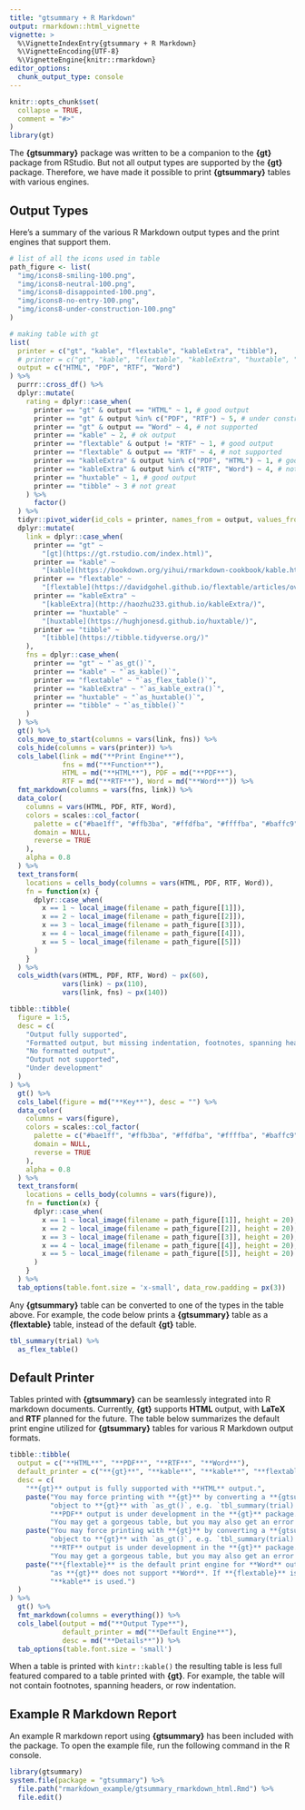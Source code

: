 ```yaml
---
title: "gtsummary + R Markdown"
output: rmarkdown::html_vignette
vignette: >
  %\VignetteIndexEntry{gtsummary + R Markdown}
  %\VignetteEncoding{UTF-8}
  %\VignetteEngine{knitr::rmarkdown}
editor_options: 
  chunk_output_type: console
---
```


```r
knitr::opts_chunk$set(
  collapse = TRUE,
  comment = "#>"
)
library(gt)
```

The **{gtsummary}** package was written to be a companion to the **{gt}** package from RStudio.
But not all output types are supported by the **{gt}** package.
Therefore, we have made it possible to print **{gtsummary}** tables with various engines.

## Output Types

Here's a summary of the various R Markdown output types and the print engines that support them.

<!-- Printing table of output types. -->
```r

# list of all the icons used in table
path_figure <- list(
  "img/icons8-smiling-100.png",
  "img/icons8-neutral-100.png",
  "img/icons8-disappointed-100.png",
  "img/icons8-no-entry-100.png",
  "img/icons8-under-construction-100.png"
)

# making table with gt
list(
  printer = c("gt", "kable", "flextable", "kableExtra", "tibble"),
  # printer = c("gt", "kable", "flextable", "kableExtra", "huxtable", "tibble"),
  output = c("HTML", "PDF", "RTF", "Word")
) %>%
  purrr::cross_df() %>%
  dplyr::mutate(
    rating = dplyr::case_when(
      printer == "gt" & output == "HTML" ~ 1, # good output
      printer == "gt" & output %in% c("PDF", "RTF") ~ 5, # under construction
      printer == "gt" & output == "Word" ~ 4, # not supported
      printer == "kable" ~ 2, # ok output
      printer == "flextable" & output != "RTF" ~ 1, # good output
      printer == "flextable" & output == "RTF" ~ 4, # not supported
      printer == "kableExtra" & output %in% c("PDF", "HTML") ~ 1, # good output
      printer == "kableExtra" & output %in% c("RTF", "Word") ~ 4, # not supported
      printer == "huxtable" ~ 1, # good output
      printer == "tibble" ~ 3 # not great
    ) %>%
      factor()
  ) %>%
  tidyr::pivot_wider(id_cols = printer, names_from = output, values_from = rating) %>%
  dplyr::mutate(
    link = dplyr::case_when(
      printer == "gt" ~ 
        "[gt](https://gt.rstudio.com/index.html)",
      printer == "kable" ~ 
        "[kable](https://bookdown.org/yihui/rmarkdown-cookbook/kable.html)",
      printer == "flextable" ~
        "[flextable](https://davidgohel.github.io/flextable/articles/overview.html)",
      printer == "kableExtra" ~ 
        "[kableExtra](http://haozhu233.github.io/kableExtra/)",
      printer == "huxtable" ~
        "[huxtable](https://hughjonesd.github.io/huxtable/)",
      printer == "tibble" ~ 
        "[tibble](https://tibble.tidyverse.org/)"
    ),  
    fns = dplyr::case_when(
      printer == "gt" ~ "`as_gt()`",
      printer == "kable" ~ "`as_kable()`",
      printer == "flextable" ~ "`as_flex_table()`",
      printer == "kableExtra" ~ "`as_kable_extra()`",
      printer == "huxtable" ~ "`as_huxtable()`",
      printer == "tibble" ~ "`as_tibble()`"
    )
  ) %>%
  gt() %>%
  cols_move_to_start(columns = vars(link, fns)) %>%
  cols_hide(columns = vars(printer)) %>%
  cols_label(link = md("**Print Engine**"), 
             fns = md("**Function**"), 
             HTML = md("**HTML**"), PDF = md("**PDF**"), 
             RTF = md("**RTF**"), Word = md("**Word**")) %>%
  fmt_markdown(columns = vars(fns, link)) %>%
  data_color(
    columns = vars(HTML, PDF, RTF, Word),
    colors = scales::col_factor(
      palette = c("#bae1ff", "#ffb3ba", "#ffdfba", "#ffffba", "#baffc9"),
      domain = NULL,
      reverse = TRUE
    ),
    alpha = 0.8
  ) %>%
  text_transform(
    locations = cells_body(columns = vars(HTML, PDF, RTF, Word)),
    fn = function(x) {
      dplyr::case_when(
        x == 1 ~ local_image(filename = path_figure[[1]]),
        x == 2 ~ local_image(filename = path_figure[[2]]),
        x == 3 ~ local_image(filename = path_figure[[3]]),
        x == 4 ~ local_image(filename = path_figure[[4]]),
        x == 5 ~ local_image(filename = path_figure[[5]])
      )
    }
  ) %>%
  cols_width(vars(HTML, PDF, RTF, Word) ~ px(60),
             vars(link) ~ px(110),
             vars(link, fns) ~ px(140))
```

<!-- Printing key for table of output types. -->
```r
tibble::tibble(
  figure = 1:5,
  desc = c(
    "Output fully supported",
    "Formatted output, but missing indentation, footnotes, spanning headers",
    "No formatted output",
    "Output not supported",
    "Under development"
  )
) %>%
  gt() %>%
  cols_label(figure = md("**Key**"), desc = "") %>%
  data_color(
    columns = vars(figure),
    colors = scales::col_factor(
      palette = c("#bae1ff", "#ffb3ba", "#ffdfba", "#ffffba", "#baffc9"),
      domain = NULL,
      reverse = TRUE
    ),
    alpha = 0.8
  ) %>%
  text_transform(
    locations = cells_body(columns = vars(figure)),
    fn = function(x) {
      dplyr::case_when(
        x == 1 ~ local_image(filename = path_figure[[1]], height = 20),
        x == 2 ~ local_image(filename = path_figure[[2]], height = 20),
        x == 3 ~ local_image(filename = path_figure[[3]], height = 20),
        x == 4 ~ local_image(filename = path_figure[[4]], height = 20),
        x == 5 ~ local_image(filename = path_figure[[5]], height = 20)
      )
    }
  ) %>%
  tab_options(table.font.size = 'x-small', data_row.padding = px(3))
```

Any **{gtsummary}** table can be converted to one of the types in the table above. 
For example, the code below prints a **{gtsummary}** table as a **{flextable}** table, instead of the default **{gt}** table.

```r
tbl_summary(trial) %>%
  as_flex_table()
```

## Default Printer

Tables printed with **{gtsummary}** can be seamlessly integrated into R markdown documents.
Currently, **{gt}** supports **HTML** output, with **LaTeX** and **RTF** planned for the future.
The table below summarizes the default print engine utilized for **{gtsummary}** tables for various R Markdown output formats.

```r
tibble::tibble(
  output = c("**HTML**", "**PDF**", "**RTF**", "**Word**"),
  default_printer = c("**{gt}**", "**kable**", "**kable**", "**flextable**"),
  desc = c(
    "**{gt}** output is fully supported with **HTML** output.",
    paste("You may force printing with **{gt}** by converting a **{gtsummary}**",
          "object to **{gt}** with `as_gt()`, e.g. `tbl_summary(trial) %>% as_gt()`.",
          "**PDF** output is under development in the **{gt}** package.",
          "You may get a gorgeous table, but you may also get an error or a malformed table."),
    paste("You may force printing with **{gt}** by converting a **{gtsummary}**",
          "object to **{gt}** with `as_gt()`, e.g. `tbl_summary(trial) %>% as_gt()`.",
          "**RTF** output is under development in the **{gt}** package.",
          "You may get a gorgeous table, but you may also get an error or a malformed table."),
    paste("**{flextable}** is the default print engine for **Word** output,",
          "as **{gt}** does not support **Word**. If **{flextable}** is not installed,",
          "**kable** is used.")
  )
) %>%
  gt() %>%
  fmt_markdown(columns = everything()) %>%
  cols_label(output = md("**Output Type**"), 
             default_printer = md("**Default Engine**"), 
             desc = md("**Details**")) %>%
  tab_options(table.font.size = 'small')
```

When a table is printed with `kintr::kable()` the resulting table is less full featured compared to a table printed with **{gt}**.
For example, the table will not contain footnotes, spanning headers, or row indentation.

## Example R Markdown Report

An example R markdown report using **{gtsummary}** has been included with the package.
To open the example file, run the following command in the R console.

```r
library(gtsummary)
system.file(package = "gtsummary") %>%
  file.path("rmarkdown_example/gtsummary_rmarkdown_html.Rmd") %>%
  file.edit()
```
